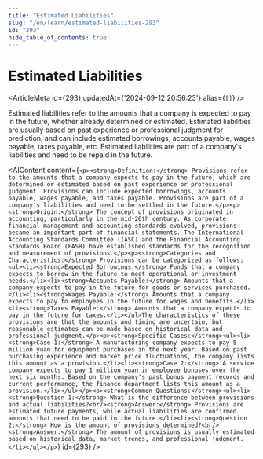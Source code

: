 ```yaml
---
title: "Estimated Liabilities"
slug: "/en/learn/estimated-liabilities-293"
id: "293"
hide_table_of_contents: true
---
```



# Estimated Liabilities

<ArticleMeta id={293} updatedAt={'2024-09-12 20:56:23'} alias={`[]`} />
<div className='border-solid border-b border-t-0 my-4 border-[var(--ifm-color-gray-300)]' />

Estimated liabilities refer to the amounts that a company is expected to pay in the future, whether already determined or estimated. Estimated liabilities are usually based on past experience or professional judgment for prediction, and can include estimated borrowings, accounts payable, wages payable, taxes payable, etc. Estimated liabilities are part of a company's liabilities and need to be repaid in the future.

<AIContent content={`<p><strong>Definition:</strong> Provisions refer to the amounts that a company expects to pay in the future, which are determined or estimated based on past experience or professional judgment. Provisions can include expected borrowings, accounts payable, wages payable, and taxes payable. Provisions are part of a company's liabilities and need to be settled in the future.</p><p><strong>Origin:</strong> The concept of provisions originated in accounting, particularly in the mid-20th century. As corporate financial management and accounting standards evolved, provisions became an important part of financial statements. The International Accounting Standards Committee (IASC) and the Financial Accounting Standards Board (FASB) have established standards for the recognition and measurement of provisions.</p><p><strong>Categories and Characteristics:</strong> Provisions can be categorized as follows:<ul><li><strong>Expected Borrowings:</strong> Funds that a company expects to borrow in the future to meet operational or investment needs.</li><li><strong>Accounts Payable:</strong> Amounts that a company expects to pay in the future for goods or services purchased.</li><li><strong>Wages Payable:</strong> Amounts that a company expects to pay to employees in the future for wages and benefits.</li><li><strong>Taxes Payable:</strong> Amounts that a company expects to pay in the future for taxes.</li></ul>The characteristics of these provisions are that the amounts and timing are uncertain, but reasonable estimates can be made based on historical data and professional judgment.</p><p><strong>Specific Cases:</strong><ul><li><strong>Case 1:</strong> A manufacturing company expects to pay 5 million yuan for equipment purchases in the next year. Based on past purchasing experience and market price fluctuations, the company lists this amount as a provision.</li><li><strong>Case 2:</strong> A service company expects to pay 1 million yuan in employee bonuses over the next six months. Based on the company's past bonus payment records and current performance, the finance department lists this amount as a provision.</li></ul></p><p><strong>Common Questions:</strong><ul><li><strong>Question 1:</strong> What is the difference between provisions and actual liabilities?<br/><strong>Answer:</strong> Provisions are estimated future payments, while actual liabilities are confirmed amounts that need to be paid in the future.</li><li><strong>Question 2:</strong> How is the amount of provisions determined?<br/><strong>Answer:</strong> The amount of provisions is usually estimated based on historical data, market trends, and professional judgment.</li></ul></p>`} id={293} />
